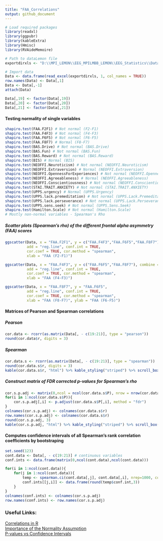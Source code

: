 ---
title: "FAA_Correlations"
output: github_document
---
```{r}
# Load required packages
library(readxl)
library(ggpubr)
library(kableExtra)
library(Hmisc)
library(RVAideMemoire)

# Path to dataLemon file
exportdirxls <- "D:\\MPI_LEMON\\EEG_MPILMBB_LEMON\\EEG_Statistics\\DataLemon.xlsx"

# Import data
Data <- data.frame(read_excel(exportdirxls, 1, col_names = TRUE))
row.names(Data) <- Data[,1]
Data <- Data[,-1]
attach(Data)

Data[,19] <- factor(Data[,19]) 
Data[,20] <- factor(Data[,20])
Data[,21] <- factor(Data[,21])
```
#### Testing normality of single variables
```{r}
shapiro.test(FAA.F2F1) # Not normal (F2-F1)
shapiro.test(FAA.F4F3) # Not normal (F4-F3)
shapiro.test(FAA.F6F5) # Not normal (F6-F5)
shapiro.test(FAA.F8F7) # Normal (F8-F7)
shapiro.test(BAS.Drive) # Not normal (BAS.Drive)
shapiro.test(BAS.Fun) # Not normal (BAS.Fun)
shapiro.test(BAS.Reward) # Not normal (BAS.Reward)
shapiro.test(BIS) # Normal (BIS)
shapiro.test(NEOFFI.Neuroticism) # Not normal (NEOFFI.Neuroticism)
shapiro.test(NEOFFI.Extraversion) # Normal (NEOFFI.Extraversion)
shapiro.test(NEOFFI.OpennessForExperiences) # Not normal (NEOFFI.OpennessForExperiences)
shapiro.test(NEOFFI.Agreeableness) # Normal (NEOFFI.Agreeableness)
shapiro.test(NEOFFI.Conscientiousness) # Not normal (NEOFFI.Conscientiousness)
shapiro.test(STAI.TRAIT.ANXIETY) # Not normal (STAI.TRAIT.ANXIETY)
shapiro.test(UPPS.urgency) # Normal (UPPS.Urgency)
shapiro.test(UPPS.lack.premeditation) # Not normal (UPPS.Lack.Premeditation)
shapiro.test(UPPS.lack.perseverance) # Not normal (UPPS.Lack.Perseverance)
shapiro.test(UPPS.sens.seek) # Not normal (UPPS.Sens.Seek)
shapiro.test(Hamilton.Scale) # Not normal (Hamilton.Scale)
# Mostly non-normal variables - Spearman's Rho

```
##### Scatter plots (Spearman's rho) of the different frontal alpha asymmetry (FAA) scores
```{r}
ggscatter(Data, x = "FAA.F2F1", y = c("FAA.F4F3","FAA.F6F5","FAA.F8F7"), combine = TRUE, 
          add = "reg.line", conf.int = TRUE, 
          cor.coef = TRUE, cor.method = "spearman",
          xlab = "FAA (F2-F1)")
```
```{r}
ggscatter(Data, x = "FAA.F4F3", y = c("FAA.F6F5","FAA.F8F7"), combine = TRUE, 
          add = "reg.line", conf.int = TRUE, 
          cor.coef = TRUE, cor.method = "spearman",
          xlab = "FAA (F4-F3)")
```
```{r}
ggscatter(Data, x = "FAA.F8F7", y = "FAA.F6F5", 
          add = "reg.line", conf.int = TRUE, 
          cor.coef = TRUE, cor.method = "spearman",
          xlab = "FAA (F8-F7)", ylab = "FAA (F6-F5)")
```

#### Matrices of Pearson and Spearman correlations

##### Pearson
```{r}
cor.data <- rcorr(as.matrix(Data[, - c(19:21)], type = "pearson"))
round(cor.data$r, digits = 3)
```


##### Spearman
```{r}
cor.data.s <- rcorr(as.matrix(Data[, - c(19:21)], type = "spearman"))
round(cor.data.s$r, digits = 3)
kable(cor.data.s$r, "html") %>% kable_styling("striped") %>% scroll_box(width = "100%")
```

##### Construct matrix of FDR corrected p-values for Spearman's rho
```{r}
cor.s.p.adj <- matrix(0,ncol = ncol(cor.data.s$P), nrow = nrow(cor.data.s$P))
for(i in 1:ncol(cor.data.s$P)){
    cor.s.p.adj[,i] <- p.adjust(cor.data.s$P[,i], method = "fdr")
}
colnames(cor.s.p.adj) <- colnames(cor.data.s$r)
row.names(cor.s.p.adj) <- colnames(cor.data.s$r)
round(cor.s.p.adj, 3)
kable(cor.s.p.adj, "html") %>% kable_styling("striped") %>% scroll_box(width = "100%")
```

#### Computes confidence intervals of all Spearman's rank correlation coefficients by bootstraping
```{r}
set.seed(123)
cont.data <- Data[, - c(19:21)] # continuous variables
conf.ints <- data.frame(matrix(0,ncol(cont.data),ncol(cont.data)))

for(i in 1:ncol(cont.data)){
    for(j in 1:ncol(cont.data)){
        temp <- spearman.ci(cont.data[,j], cont.data[,i], nrep=1000, conf.level=0.95)
        conf.ints[[j,i]] <- data.frame(round(temp$conf.int,3))
    }
}
colnames(conf.ints) <- colnames(cor.s.p.adj)
row.names(conf.ints) <- row.names(cor.s.p.adj)
```



### Useful Links:
[Correlations in R](http://www.sthda.com/english/wiki/correlation-test-between-two-variables-in-r)  
[Importance of the Normality Assumption](https://doi.org/10.1146/annurev.publhealth.23.100901.140546)  
[P-values vs Confidence Intervals](https://www.ncbi.nlm.nih.gov/pmc/articles/PMC2689604/)  